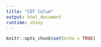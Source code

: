 ```yaml
---
title: "CDT Colum"
output: html_document
runtime: shiny
---
```


```r
knitr::opts_chunk$set(echo = TRUE)
```



